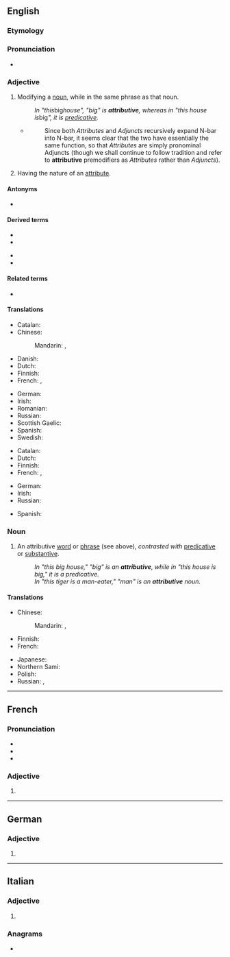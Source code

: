 ==English==

===Etymology===
{{suffix|en|attribute|ive}}

===Pronunciation===
* {{a|US}} {{IPA|/ə.ˈtɹɪ.bju.tɪv/|[əˈtʃɹɪbjuɾɪv]|lang=en}}

===Adjective===
{{en-adj}}

# {{lb|en|grammar|of a word or phrase}} Modifying a [[noun]], while in the same phrase as that noun.
#: ''In "this ''big'' house", "big" is '''attributive''', whereas in "this house is ''big''", it is [[predicative]].''
#* {{quote-book|lang=en|year=1988|author=Andrew Radford|title=Transformational grammar: a first course|location=Cambridge, UK|publisher=Cambridge University Press|page=197}}
#*: Since both ''Attributes'' and ''Adjuncts'' recursively expand N-bar into N-bar, it seems clear that the two have essentially the same function, so that ''Attributes'' are simply pronominal Adjuncts (though we shall continue to follow tradition and refer to '''attributive''' premodifiers as ''Attributes'' rather than ''Adjuncts'').
# Having the nature of an [[attribute]].

====Antonyms====
* {{sense|modifying a noun while in the same phrase}} {{l|en|predicative}}

====Derived terms====
{{der-top}}
* {{l|en|attributive adjective}}
* {{l|en|attributively}}
{{der-mid}}
* {{l|en|attributive noun}}
* {{l|en|attributive verb}}
{{der-bottom}}

====Related terms====
* {{l|en|attribute}}

====Translations====
{{trans-top|of, or being an attributive}}
* Catalan: {{t|ca|atributiu}}
* Chinese:
*: Mandarin: {{t+|cmn|定語|sc=Hani}}, {{t+|cmn|定语|tr=dìngyǔ|sc=Hani}}
* Danish: {{t|da|attributiv}}
* Dutch: {{t+|nl|attributief}}
* Finnish: {{t|fi|attributiivinen}}
* French: {{t+|fr|attributif|m}}, {{t+|fr|attributive|f}}
{{trans-mid}}
* German: {{t+|de|attributiv}}
* Irish: {{t|ga|aitreabúideach}}
* Romanian: {{t+|ro|atributiv|m|n}}
* Russian: {{t+|ru|определи́тельный}}
* Scottish Gaelic: {{t|gd|buaidh-aithriseach}}
* Spanish: {{t|es|atributivo}}
* Swedish: {{t+|sv|attributiv}}
{{trans-bottom}}

{{trans-top|having the nature of an attribute}}
* Catalan: {{t|ca|atributiu}}
* Dutch: {{t+|nl|attributief}}
* Finnish: {{t|fi|attributiivinen}}
* French: {{t+|fr|attributif|m}}, {{t+|fr|attributive|f}}
{{trans-mid}}
* German: {{t+|de|attributiv}}
* Irish: {{t|ga|cáilíochta}}
* Russian: {{t+|ru|атрибути́вный}}
{{trans-bottom}}

{{checktrans-top}}
* Spanish: {{t+check|es|antecedente}}
{{trans-mid}}
{{trans-bottom}}

===Noun===
{{wikipedia}}
{{en-noun}}

# {{lb|en|grammar}} An attributive [[word]] or [[phrase]] (see above), ''contrasted with'' [[predicative]] or [[substantive]].
#: ''In "this big house," "big" is an '''attributive''', while in "this house is big," it is a predicative.''
#: ''In "this tiger is a man-eater," "man" is an '''attributive''' noun.''

====Translations====
{{trans-top|a word or phrase that modifies a noun and is part of the noun's noun phrase}}
* Chinese:
*: Mandarin: {{t+|cmn|定語}}, {{t+|cmn|定语|tr=dìngyǔ}}
* Finnish: {{t|fi|attributiivi}}
* French: {{t+|fr|épithète|m}}
{{trans-mid}}
* Japanese: {{t+|ja|連体形|tr=れんたいけい, rentaikei}}
* Northern Sami: {{t|se|attribuhtta}}
* Polish: {{t+|pl|przydawka|f}}
* Russian: {{t+|ru|определе́ние|n}}, {{t|ru|атрибути́в|m}}
{{trans-bottom}}

----

==French==

===Pronunciation===
* {{fr-IPA}}
* {{audio|Fr-Paris--attributive.ogg|Audio (Paris)|lang=fr}}
* {{audio|Fr-attributive.ogg|Audio|lang=fr}}

===Adjective===
{{head|fr|adjective form}}

# {{feminine singular of|attributif|lang=fr}}

----

==German==

===Adjective===
{{head|de|adjective form}}

# {{de-inflected form of|attributiv}}

----

==Italian==

===Adjective===
{{head|it|adjective form}}

# {{feminine plural of|attributivo|lang=it}}

===Anagrams===
* {{l|it|ributtatevi}}